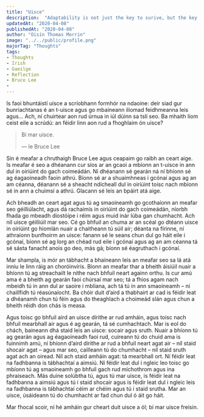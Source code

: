 ---
title: "Uisce"
description:  "Adaptability is not just the key to surive, but the key to thrive."
updatedAt: "2020-04-08"
publishedAt: "2020-04-08"
author: "Oisín Thomas Morrin"
image: "../../public/profile.png"
majorTag: "Thoughts"
tags: 
- Thoughts
- Irish
- Gaeilge
- Reflection
- Bruce Lee
- 
---

Is faoi bhuntáistí uisce a scríobhann formhór na ndaoine: deir siad gur bunriachtanas é an t-uisce agus go mbaineann iliomad feidhmeanna leis agus… Ach, ní chuirtear aon rud úrnua in iúl dúinn sa tslí seo. Ba mhaith liom ceist eile a scrúdú: an féidir linn aon rud a fhoghlaim ón uisce?

> Bí mar uisce.
> 
> — le Bruce Lee

Sin é meafar a chruthaigh Bruce Lee agus ceapaim go raibh an ceart aige. Is meafar é seo a dhéanann cur síos ar an gcaoi a mbíonn an t-uisce in ann dul in oiriúint do gach coimeádán. Ní dhéanann sé gearán ná ní bhíonn sé ag éagaoineadh faoin athrú. Bíonn sé ar a shuaimhneas i gcónaí agus ag an am céanna, déanann sé a sheacht ndícheall dul  in oiriúint toisc nach mbíonn sé in ann a chuimsí a athrú. Glacann sé leis an bpáirt atá aige. 

Ach bheadh an ceart agat agus tú ag smaoineamh go gcothaíonn an meafar seo géilliúlacht, agus dá rachaimís in oiriúint do gach coimeádán, níorbh fhada go mbeadh diostóipe i réim agus muid inár lúba gan chumhacht. Ach níl uisce géilliúil mar seo. Cé go bhfuil an chuma ar an scéal go dtéann uisce in oiriúint go hiomlán nuair a chaitheann tú súil air; déanta na fírinne, ní athraíonn bunfhoirm an uisce: fanann sé le seans chun dul go háit eile i gcónaí, bíonn sé ag lorg an chéad rud eile i gcónaí agus ag an am céanna tá sé sásta fanacht anois go deo, más gá; bíonn sé éagruthach i gcónaí. 

Mar shampla, is mór an tábhacht a bhaineann leis an meafar seo sa lá atá inniu le linn ráig an choróinvíris. Bíonn an meafar thar a bheith áisiúil nuair a bhíonn tú ag streachailt le nithe nach bhfuil neart againn orthu. Is cur amú ama é a bheith ag gearán faoi chúrsaí mar seo; tá a fhios agam nach mbeidh tú in ann dul ar saoire i mbliana, ach tá tú in ann smaoineamh – ní chaillfidh tú réasúnaíocht. Ba chóir duit d’aird a thabhairt ar cad is féidir leat a dhéanamh chun tú féin agus do theaghlach a choimeád slán agus chun a bheith réidh don chás is measa. 

Agus toisc go bhfuil aird an uisce dírithe ar rud amháin, agus toisc nach bhfuil mearbhall air agus é ag gearán, tá sé cumhachtach. Mar is eol do chách, baineann dhá staid leis an uisce: socair agus sruth. Nuair a bhíonn tú ag gearán agus ag éagaoineadh faoi rud, cuireann tú do chuid ama is fuinnimh amú, ní bhíonn d’aird dírithe ar rud a bhfuil neart agat air – níl staid shocair agat – agus mar seo, cailleann tú do chumhacht – níl staid sruth agat ach an oiread. Níl ach staid amháin agat: tá mearbhall ort. Ní féidir leat na fadhbanna is tábhachtaí a aimsiú. Ní féidir leat dul i ngleic leo toisc go mbíonn tú ag smaoineamh go bhfuil gach rud míchothrom agus ina phraiseach. Más duine solúbtha tú, agus tú mar uisce, is féidir leat na fadhbanna a aimsiú agus tú i staid shocair agus is féidir leat dul i ngleic leis na fadhbanna is tábhachtaí céim ar chéim agus tú i staid srutha. Mar an uisce, úsáideann tú do chumhacht ar fad chun dul ó áit go háit.

Mar fhocal scoir, ní hé amháin gur cheart duit uisce a ól; bí mar uisce freisin.
